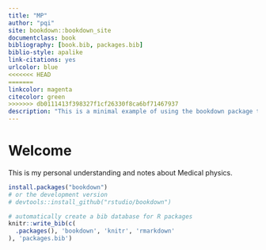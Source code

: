 ```yaml
--- 
title: "MP"
author: "pqi"
site: bookdown::bookdown_site
documentclass: book
bibliography: [book.bib, packages.bib]
biblio-style: apalike
link-citations: yes
urlcolor: blue
<<<<<<< HEAD
=======
linkcolor: magenta
citecolor: green
>>>>>>> db0111413f398327f1cf26330f8ca6bf71467937
description: "This is a minimal example of using the bookdown package to write a book. The output format for this example is bookdown::gitbook."
---
```


# Welcome {-}

This is my personal understanding and notes about Medical physics. 

```r
install.packages("bookdown")
# or the development version
# devtools::install_github("rstudio/bookdown")
```

```r
# automatically create a bib database for R packages
knitr::write_bib(c(
  .packages(), 'bookdown', 'knitr', 'rmarkdown'
), 'packages.bib')
```
